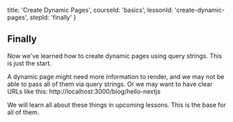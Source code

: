 
  title: 'Create Dynamic Pages',
  courseId: 'basics',
  lessonId: 'create-dynamic-pages',
  stepId: 'finally'
}

## Finally

Now we've learned how to create dynamic pages using query strings. This is just the start.

A dynamic page might need more information to render, and we may not be able to pass all of them via query strings. Or we may want to have clear URLs like this: http://localhost:3000/blog/hello-nextjs

We will learn all about these things in upcoming lessons. This is the base for all of them.

